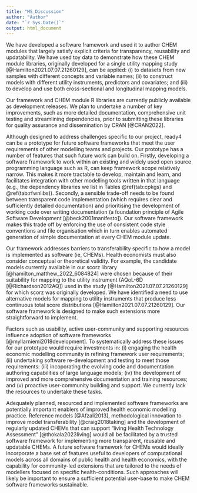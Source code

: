 ```yaml
---
title: "MS_Discussion"
author: "Author"
date: "`r Sys.Date()`"
output: html_document
---
```



<!-- Ethical practice is a core expectation of health researchers and computational methods underpin most quantitative research, yet an understanding of what constitutes ethical public health modelling practice is underdeveloped [@10.3389/fpubh.2017.00068]. We have addressed this gap with our proposed responsibilities for model developers and funders, enabling CHEM attributes and CHEM implementation assessment criteria.  -->

<!-- Currently, many if not most existing CHEMs are insufficiently transparent [@Jalali2021; @McManus2019; @Bermejo2017; @Ghabri2019], not reusable [@Feenstra2022; @Emerson2019], nor updatable [@Sampson2017; @10.3389/fpubh.2022.899874]. Addressing these issues will require changes to the tools, practices and funding underpinning health economic model development. -->

We have developed a software framework and used it to author CHEM modules that largely satisfy explicit criteria for transparency, reusability and updatability. We have used toy data to demonstrate how these CHEM module libraries, originally developed for a single utility mapping study [@Hamilton2021.07.07.21260129], can be applied: (i) to datasets from new samples with different concepts and variable names; (ii) to construct models with different utility instruments, predictors and covariates; and (iii) to develop and use both cross-sectional and longitudinal mapping models. 

<!--  it should be noted that  -->Our framework and CHEM module R libraries are currently publicly available as development releases<!-- . When assessing libraries against TRU criteria, we identified the need to write  -->. We plan to undertake a number of key improvements, such as more detailed documentation, comprehensive unit testing and streamlining dependencies,<!-- as part of future quality assurance work required--> prior to submitting these libraries for quality assurance and dissemination by CRAN [@CRAN2022].

Although designed to address challenges specific to our project, ready4 can be a <!-- too fragile to be recommended as anything more than a  -->prototype for future software frameworks that meet the user requirements of other modelling teams and projects. <!-- We developed our prototype software framework primarily to address the user requirements of one group – ourselves.  -->Our prototype has a number of features that such future work can build on.<!-- that future work on CHEM software frameworks may find useful to incorporate. --> Firstly, developing a software framework to work within an existing and widely used open source programming language such as R, can keep framework scope relatively narrow. This makes it more tractable to develop, maintain and learn, and facilitates integration with other modelling tools written in that language (e.g., the dependency libraries we list in Tables \@ref(tab:cpkgs) and \@ref(tab:rfwnlibs)). Secondly, <!-- implementation that combines both object-oriented and functional programming paradigms can avail of the modular and syntactical simplicity benefits of the former, while limiting needless bundling of code artefacts. Thirdly, -->a sensible trade-off needs to be found between transparent code implementation (which requires clear and sufficiently detailed documentation) and prioritising the development of working code over writing documentation  (a foundation principle of Agile Software Development [@beck2001manifesto]). Our software framework makes this trade off by enforcing the use of consistent code style conventions and file organisation which in turn enables automated generation of simple documentation at every CHEM module update. <!-- All model data-structures and algorithms are therefore always documented (at least minimally, with machine authored content), meaning model developers have a requirement to write customised documentation less frequently. Many of the  -->

<!-- It is also important to highlight that  -->
Our framework addresses barriers to <!-- health economic model  -->transferability specific to how a model is implemented as software (ie, CHEMs). Health economists must also consider conceptual or theoretical validity<!-- issues -->. For example, the candidate models currently available in our scorz library [@hamilton_matthew_2022_6084824] were chosen because of their suitability for mapping to the utility instrument (AQoL-6D [@Richardson2012AQ]) used in the study [@Hamilton2021.07.07.21260129] for which scorz was originally developed. We have identified a need to use alternative models for mapping to utility instruments that produce less continuous total score distributions [@Hamilton2021.07.07.21260129]. Our software framework is designed to make such extensions more straightforward to implement.

Factors such as <!-- user enjoyment,  -->usability, active user-community and supporting resources influence adoption of software frameworks [@myllarniemi2018development]. To systematically address these issues for our prototype would require investments in: (i) engaging the health economic modelling community in refining framework user requirements; (ii) undertaking software re-development and testing to meet those requirements: (iii) incoporating the evolving code and documentation authoring capabilities of large language models; (iv) the development of improved and more comprehensive documentation and training resources; and (v) proactive user-community building and support. We currently lack the resources to undertake these tasks. 

Adequately planned, resourced and implemented software frameworks are potentially important enablers of improved health economic modelling practice. Reference models [@Afzali2013], methodological innovation to improve model transferability [@craig2018taking] and the development of regularly updated CHEMs that can support "living Health Technology Assessment" [@thokala2023living] would all be facilitated by a trusted software framework for implementing more transparent, reusable and updatable CHEMs. <!-- However, better tools alone are insufficient and policy and institutional changes are also required.  --><!-- Reducing waste in research is a core responsibility of research funders [@chalmers2014increase] and funding the development of CHEMs that are not adequately understood, reused or updated is wasteful. Existing incentive structures for health economists generally do not promote facilitating peers to reuse their work and funding is rarely adequate to maintain and routinely update a model. Currently, it can take “an extraordinary amount of idealism” to commit to authoring and maintaining research software [@anzt2020environment]. Previously recommended strategies for more beneficial health economic research investments include support for harmonised ethical standards for model development [@10.3389/fpubh.2017.00068], methodological innovation to improve model transferability [@craig2018taking], networks of modellers working on common health conditions [@Sampson2019], and  centralized infrastructure such as open source model repositories [@Pouwels2022] and a standard platform for model implementations [@Ghabri2019]. Development of software frameworks to support ethical CHEM implementations could enable and enhance each of these strategies. --> A future software framework for CHEMs would ideally incorporate a base set of features useful to developers of computational models across all domains of public health and health economics, with the capability for community-led extensions that are tailored to the needs of modellers focused on specific health-conditions. Such approaches will likely be important to ensure a sufficient potential user-base to make CHEM software frameworks sustainable. 














